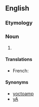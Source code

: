 {{also|yoctoampère|yocto-ampere}}
==English==

===Etymology===
{{prefix|yocto|ampere|lang=en}}

===Noun===
{{en-noun}}

# {{SI-unit|yocto|ampere|electrical current|lang=en}}

====Translations====
{{trans-top|unit of electrical current}}
* French: {{t+|fr|yoctoampère|m}}
{{trans-mid}}
{{trans-bottom}}

====Synonyms====
* [[yoctoamp]]
* [[yA]]